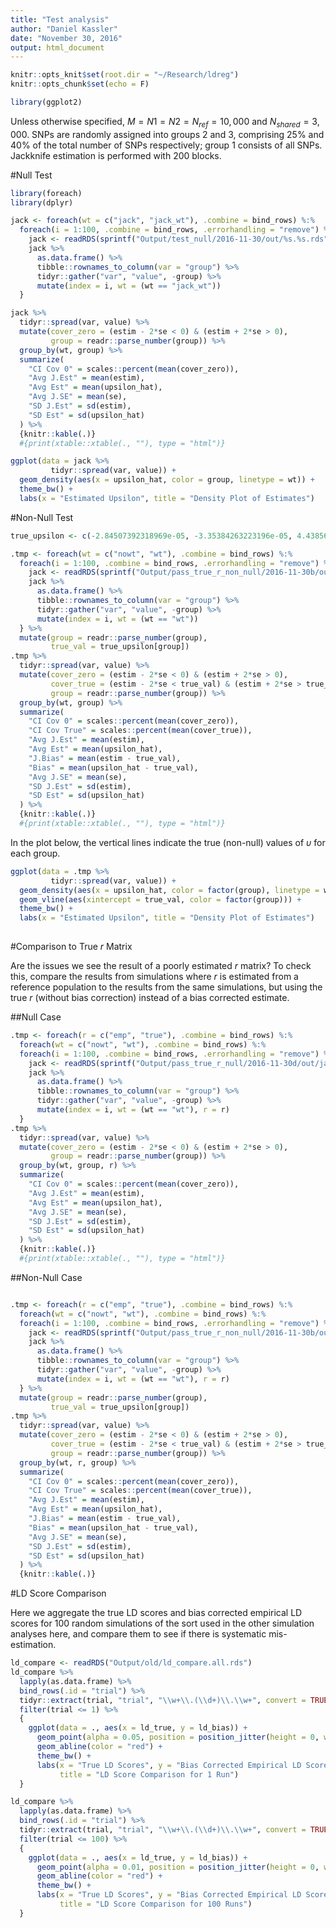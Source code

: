 ```yaml
---
title: "Test analysis"
author: "Daniel Kassler"
date: "November 30, 2016"
output: html_document
---
```


```r
knitr::opts_knit$set(root.dir = "~/Research/ldreg")
knitr::opts_chunk$set(echo = F)
```

```r
library(ggplot2)
```


Unless otherwise specified, $M = N1 = N2 = N_{ref} = 10,000$ and $N_{shared} = 3,000$. SNPs are randomly assigned into groups $2$ and $3$, comprising $25\%$ and $40\%$ of the total number of SNPs respectively; group $1$ consists of all SNPs. Jackknife estimation is performed with 200 blocks.

#Null Test

```r
library(foreach)
library(dplyr)

jack <- foreach(wt = c("jack", "jack_wt"), .combine = bind_rows) %:%
  foreach(i = 1:100, .combine = bind_rows, .errorhandling = "remove") %do% {
    jack <- readRDS(sprintf("Output/test_null/2016-11-30/out/%s.%s.rds", wt, i))
    jack %>% 
      as.data.frame() %>% 
      tibble::rownames_to_column(var = "group") %>% 
      tidyr::gather("var", "value", -group) %>% 
      mutate(index = i, wt = (wt == "jack_wt"))
  }
```

```r
jack %>% 
  tidyr::spread(var, value) %>% 
  mutate(cover_zero = (estim - 2*se < 0) & (estim + 2*se > 0),
         group = readr::parse_number(group)) %>% 
  group_by(wt, group) %>% 
  summarize(
    "CI Cov 0" = scales::percent(mean(cover_zero)),
    "Avg J.Est" = mean(estim),
    "Avg Est" = mean(upsilon_hat),
    "Avg J.SE" = mean(se),
    "SD J.Est" = sd(estim),
    "SD Est" = sd(upsilon_hat)
  ) %>% 
  {knitr::kable(.)}
  #{print(xtable::xtable(., ""), type = "html")}
```

```r
ggplot(data = jack %>% 
         tidyr::spread(var, value)) +
  geom_density(aes(x = upsilon_hat, color = group, linetype = wt)) + 
  theme_bw() +
  labs(x = "Estimated Upsilon", title = "Density Plot of Estimates")
```


#Non-Null Test

```r
true_upsilon <- c(-2.84507392318969e-05, -3.35384263223196e-05, 4.43856550207098e-05)

```

```r
.tmp <- foreach(wt = c("nowt", "wt"), .combine = bind_rows) %:%
  foreach(i = 1:100, .combine = bind_rows, .errorhandling = "remove") %do% {
    jack <- readRDS(sprintf("Output/pass_true_r_non_null/2016-11-30b/out/jack.%s.emp.%s.rds", wt, i))
    jack %>% 
      as.data.frame() %>% 
      tibble::rownames_to_column(var = "group") %>% 
      tidyr::gather("var", "value", -group) %>% 
      mutate(index = i, wt = (wt == "wt"))
  } %>% 
  mutate(group = readr::parse_number(group),
         true_val = true_upsilon[group])
.tmp %>%
  tidyr::spread(var, value) %>% 
  mutate(cover_zero = (estim - 2*se < 0) & (estim + 2*se > 0),
         cover_true = (estim - 2*se < true_val) & (estim + 2*se > true_val),
         group = readr::parse_number(group)) %>% 
  group_by(wt, group) %>% 
  summarize(
    "CI Cov 0" = scales::percent(mean(cover_zero)),
    "CI Cov True" = scales::percent(mean(cover_true)),
    "Avg J.Est" = mean(estim),
    "Avg Est" = mean(upsilon_hat),
    "J.Bias" = mean(estim - true_val),
    "Bias" = mean(upsilon_hat - true_val),
    "Avg J.SE" = mean(se),
    "SD J.Est" = sd(estim),
    "SD Est" = sd(upsilon_hat)
  ) %>% 
  {knitr::kable(.)}
  #{print(xtable::xtable(., ""), type = "html")}
```

In the plot below, the vertical lines indicate the true (non-null) values of $\upsilon$ for each group.

```r
ggplot(data = .tmp %>% 
         tidyr::spread(var, value)) +
  geom_density(aes(x = upsilon_hat, color = factor(group), linetype = wt)) +
  geom_vline(aes(xintercept = true_val, color = factor(group))) +
  theme_bw() +
  labs(x = "Estimated Upsilon", title = "Density Plot of Estimates")
  
```

#Comparison to True $r$ Matrix

Are the issues we see the result of a poorly estimated $r$ matrix? To check this, compare the results from simulations where $r$ is estimated from a reference population to the results from the same simulations, but using the true $r$ (without bias correction) instead of a bias corrected estimate.

##Null Case

```r
.tmp <- foreach(r = c("emp", "true"), .combine = bind_rows) %:%
  foreach(wt = c("nowt", "wt"), .combine = bind_rows) %:%
  foreach(i = 1:100, .combine = bind_rows, .errorhandling = "remove") %do% {
    jack <- readRDS(sprintf("Output/pass_true_r_null/2016-11-30d/out/jack.%s.%s.%s.rds", wt, r, i))
    jack %>% 
      as.data.frame() %>% 
      tibble::rownames_to_column(var = "group") %>% 
      tidyr::gather("var", "value", -group) %>% 
      mutate(index = i, wt = (wt == "wt"), r = r)
  }
.tmp %>% 
  tidyr::spread(var, value) %>% 
  mutate(cover_zero = (estim - 2*se < 0) & (estim + 2*se > 0),
         group = readr::parse_number(group)) %>% 
  group_by(wt, group, r) %>% 
  summarize(
    "CI Cov 0" = scales::percent(mean(cover_zero)),
    "Avg J.Est" = mean(estim),
    "Avg Est" = mean(upsilon_hat),
    "Avg J.SE" = mean(se),
    "SD J.Est" = sd(estim),
    "SD Est" = sd(upsilon_hat)
  ) %>% 
  {knitr::kable(.)}
  #{print(xtable::xtable(., ""), type = "html")}
```

##Non-Null Case

```r

```


```r
.tmp <- foreach(r = c("emp", "true"), .combine = bind_rows) %:%
  foreach(wt = c("nowt", "wt"), .combine = bind_rows) %:%
  foreach(i = 1:100, .combine = bind_rows, .errorhandling = "remove") %do% {
    jack <- readRDS(sprintf("Output/pass_true_r_non_null/2016-11-30b/out/jack.%s.%s.%s.rds", wt, r, i))
    jack %>% 
      as.data.frame() %>% 
      tibble::rownames_to_column(var = "group") %>% 
      tidyr::gather("var", "value", -group) %>% 
      mutate(index = i, wt = (wt == "wt"), r = r)
  } %>% 
  mutate(group = readr::parse_number(group),
         true_val = true_upsilon[group])
.tmp %>%
  tidyr::spread(var, value) %>% 
  mutate(cover_zero = (estim - 2*se < 0) & (estim + 2*se > 0),
         cover_true = (estim - 2*se < true_val) & (estim + 2*se > true_val),
         group = readr::parse_number(group)) %>% 
  group_by(wt, r, group) %>% 
  summarize(
    "CI Cov 0" = scales::percent(mean(cover_zero)),
    "CI Cov True" = scales::percent(mean(cover_true)),
    "Avg J.Est" = mean(estim),
    "Avg Est" = mean(upsilon_hat),
    "J.Bias" = mean(estim - true_val),
    "Bias" = mean(upsilon_hat - true_val),
    "Avg J.SE" = mean(se),
    "SD J.Est" = sd(estim),
    "SD Est" = sd(upsilon_hat)
  ) %>% 
  {knitr::kable(.)}
```

#LD Score Comparison

Here we aggregate the true LD scores and bias corrected empirical LD scores for 100 random simulations of the sort used in the other simulation analyses here, and compare them to see if there is systematic mis-estimation.

```r
ld_compare <- readRDS("Output/old/ld_compare.all.rds")
ld_compare %>% 
  lapply(as.data.frame) %>% 
  bind_rows(.id = "trial") %>%
  tidyr::extract(trial, "trial", "\\w+\\.(\\d+)\\.\\w+", convert = TRUE) %>% 
  filter(trial <= 1) %>% 
  {
    ggplot(data = ., aes(x = ld_true, y = ld_bias)) +
      geom_point(alpha = 0.05, position = position_jitter(height = 0, width = 0.4)) +
      geom_abline(color = "red") +
      theme_bw() +
      labs(x = "True LD Scores", y = "Bias Corrected Empirical LD Scores",
           title = "LD Score Comparison for 1 Run")
  }

ld_compare %>% 
  lapply(as.data.frame) %>% 
  bind_rows(.id = "trial") %>%
  tidyr::extract(trial, "trial", "\\w+\\.(\\d+)\\.\\w+", convert = TRUE) %>% 
  filter(trial <= 100) %>% 
  {
    ggplot(data = ., aes(x = ld_true, y = ld_bias)) +
      geom_point(alpha = 0.01, position = position_jitter(height = 0, width = 0.4)) +
      geom_abline(color = "red") +
      theme_bw() +
      labs(x = "True LD Scores", y = "Bias Corrected Empirical LD Scores",
           title = "LD Score Comparison for 100 Runs")
  }
```

